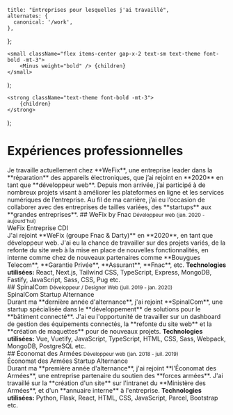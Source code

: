 
    title: "Entreprises pour lesquelles j'ai travaillé",
    alternates: {
      canonical: '/work',
    },
};

    <small className="flex items-center gap-x-2 text-sm text-theme font-bold -mt-3">
        <Minus weight="bold" /> {children}
    </small>
);

    <strong className="text-theme font-bold -mt-3">
        {children}
    </strong>
);

# Expériences professionnelles

<AnimatedNameLink />

<Motion className="mt-8" variants={variantsOne} asChild>
    Je travaille actuellement chez **WeFix**, une entreprise leader dans la **réparation** des
    appareils électroniques, que j’ai rejoint en **2020** en tant que **développeur web**.
    Depuis mon arrivée, j’ai participé à de nombreux projets visant à améliorer les plateformes
    en ligne et les services numériques de l’entreprise.
    Au fil de ma carrière, j’ai eu l’occasion de collaborer avec des
    entreprises de tailles variées, des **startups** aux **grandes entreprises**.
</Motion>

<Motion className="text-xl sm:text-2xl mt-14 mb-3" variants={variantsTwo} asChild>
    ## WeFix by Fnac
</Motion>
<Motion variants={variantsTwo} asChild>
    <Small>Développeur web (jan. 2020 - aujourd'hui)</Small>
</Motion>
<div className="mt-4 space-y-4 leading-snug">
    <Motion variants={variantsTwo} asChild>
        <div className="flex items-center gap-x-2">
            <Badge>WeFix</Badge>
            <Badge>Entreprise</Badge>
            <Badge>CDI</Badge>
        </div>
    </Motion>
    <Motion variants={variantsTwo} asChild>
        J'ai rejoint **WeFix (groupe Fnac & Darty)** en **2020**, en tant que développeur web.
        J'ai eu la chance de travailler sur des projets variés, de la refonte du site web
        à la mise en place de nouvelles fonctionnalités, en interne comme chez de nouveaux
        partenaires comme **Bouygues Telecom**, **Garantie Privée**, **Assurant**, **Fnac**, etc.
    </Motion>
    <Motion className="text-sm" variants={variantsTwo} asChild>
        <Strong>Technologies utilisées:</Strong> React, Next.js, Tailwind CSS,
        TypeScript, Express, MongoDB, Fastify, JavaScript, Sass, CSS, Pug etc.
    </Motion>
    <Motion variants={variantsTwo} asChild>
        <div className="flex flex-col gap-y-2">
            <div className="scrollbar-hide flex h-14 w-full flex-row space-x-2 overflow-x-auto">
                <div className="flex aspect-square items-center justify-center rounded-md border border-neutral-200 bg-neutral-50 px-3 py-4 dark:border-neutral-700 dark:bg-neutral-800">
                    <TypeScriptIcon className="size-7 shrink-0" />
                </div>
                <div className="flex aspect-square items-center justify-center rounded-md border border-neutral-200 bg-neutral-50 px-3 py-4 dark:border-neutral-700 dark:bg-neutral-800">
                    <JavaScriptIcon className="size-7 shrink-0" />
                </div>
                <div className="flex aspect-square items-center justify-center rounded-md border border-neutral-200 bg-neutral-50 px-3 py-4 dark:border-neutral-700 dark:bg-neutral-800">
                    <ReactIcon className="size-7 shrink-0" />
                </div>
                <div className="flex aspect-square items-center justify-center rounded-md border border-neutral-200 bg-neutral-50 px-3 py-4 dark:border-neutral-700 dark:bg-neutral-800">
                    <NextJSIcon className="size-7 shrink-0" />
                </div>
                <div className="flex aspect-square items-center justify-center rounded-md border border-neutral-200 bg-neutral-50 px-3 py-4 dark:border-neutral-700 dark:bg-neutral-800">
                    <MongoDBIcon className="size-7 shrink-0" />
                </div>
                <div className="flex aspect-square items-center justify-center rounded-md border border-neutral-200 bg-neutral-50 px-3 py-4 dark:border-neutral-700 dark:bg-neutral-800">
                    <CSSIcon className="size-7 shrink-0" />
                </div>
                <div className="flex aspect-square items-center justify-center rounded-md border border-neutral-200 bg-neutral-50 px-3 py-4 dark:border-neutral-700 dark:bg-neutral-800">
                    <SassIcon className="size-7 shrink-0" />
                </div>
                <div className="flex aspect-square items-center justify-center rounded-md border border-neutral-200 bg-neutral-50 px-3 py-4 dark:border-neutral-700 dark:bg-neutral-800">
                    <TailwindCSSIcon className="size-7 shrink-0" />
                </div>
                <div className="flex aspect-square items-center justify-center rounded-md border border-neutral-200 bg-neutral-50 px-3 py-4 dark:border-neutral-700 dark:bg-neutral-800">
                    <MarkdownIcon className="size-7 shrink-0" />
                </div>
                <div className="flex aspect-square items-center justify-center rounded-md border border-neutral-200 bg-neutral-50 px-3 py-4 dark:border-neutral-700 dark:bg-neutral-800">
                    <HTML5Icon className="size-7 shrink-0" />
                </div>
                <div className="flex aspect-square items-center justify-center rounded-md border border-neutral-200 bg-neutral-50 px-3 py-4 dark:border-neutral-700 dark:bg-neutral-800">
                    <FastifyIcon className="size-7 shrink-0" />
                </div>
                <div className="flex aspect-square items-center justify-center rounded-md border border-neutral-200 bg-neutral-50 px-3 py-4 dark:border-neutral-700 dark:bg-neutral-800">
                    <ExpressIcon className="size-7 shrink-0" />
                </div>
                <div className="flex aspect-square items-center justify-center rounded-md border border-neutral-200 bg-neutral-50 px-3 py-4 dark:border-neutral-700 dark:bg-neutral-800">
                    <PugIcon className="size-7 shrink-0" />
                </div>
            </div>
            <HowToScroll />
        </div>
    </Motion>
</div>

<Motion className="text-xl sm:text-2xl mt-14 mb-3" variants={variantsThree} asChild>
    ## SpinalCom
</Motion>
<Motion variants={variantsThree} asChild>
    <Small>Développeur / Designer Web (juil. 2019 - jan. 2020)</Small>
</Motion>
<div className="mt-4 space-y-4 leading-snug">
    <Motion variants={variantsTwo} asChild>
        <div className="flex items-center gap-x-2">
            <Badge>SpinalCom</Badge>
            <Badge>Startup</Badge>
            <Badge>Alternance</Badge>
        </div>
    </Motion>
    <Motion variants={variantsThree} asChild>
        Durant ma **dernière année d'alternance**, j'ai rejoint **SpinalCom**,
        une startup spécialisée dans le **développement** de solutions pour le **bâtiment connecté**.
        J'ai eu l'opportunité de travailler sur un dashboard de gestion des équipements connectés,
        la **refonte du site web** et la **création de maquettes** pour de nouveaux projets.
    </Motion>
    <Motion className="text-sm" variants={variantsThree} asChild>
        <Strong>Technologies utilisées:</Strong> Vue, Vuetify, JavaScript, TypeScript, HTML,
        CSS, Sass, Webpack, MongoDB, PostgreSQL etc.
    </Motion>
    <Motion variants={variantsThree} asChild>
        <div className="flex flex-col gap-y-2">
            <div className="scrollbar-hide flex h-14 w-full flex-row space-x-2 overflow-x-auto">
                <div className="flex aspect-square items-center justify-center rounded-md border border-neutral-200 bg-neutral-50 px-3 py-4 dark:border-neutral-700 dark:bg-neutral-800">
                    <JavaScriptIcon className="size-7 shrink-0" />
                </div>
                <div className="flex aspect-square items-center justify-center rounded-md border border-neutral-200 bg-neutral-50 px-3 py-4 dark:border-neutral-700 dark:bg-neutral-800">
                    <VueIcon className="size-7 shrink-0" />
                </div>
                <div className="flex aspect-square items-center justify-center rounded-md border border-neutral-200 bg-neutral-50 px-3 py-4 dark:border-neutral-700 dark:bg-neutral-800">
                    <VuetifyIcon className="size-7 shrink-0" />
                </div>
                <div className="flex aspect-square items-center justify-center rounded-md border border-neutral-200 bg-neutral-50 px-3 py-4 dark:border-neutral-700 dark:bg-neutral-800">
                    <CSSIcon className="size-7 shrink-0" />
                </div>
                <div className="flex aspect-square items-center justify-center rounded-md border border-neutral-200 bg-neutral-50 px-3 py-4 dark:border-neutral-700 dark:bg-neutral-800">
                    <SassIcon className="size-7 shrink-0" />
                </div>
                <div className="flex aspect-square items-center justify-center rounded-md border border-neutral-200 bg-neutral-50 px-3 py-4 dark:border-neutral-700 dark:bg-neutral-800">
                    <HTML5Icon className="size-7 shrink-0" />
                </div>
                <div className="flex aspect-square items-center justify-center rounded-md border border-neutral-200 bg-neutral-50 px-3 py-4 dark:border-neutral-700 dark:bg-neutral-800">
                    <TypeScriptIcon className="size-7 shrink-0" />
                </div>
                <div className="flex aspect-square items-center justify-center rounded-md border border-neutral-200 bg-neutral-50 px-3 py-4 dark:border-neutral-700 dark:bg-neutral-800">
                    <StorybookIcon className="size-7 shrink-0" />
                </div>
                <div className="flex aspect-square items-center justify-center rounded-md border border-neutral-200 bg-neutral-50 px-3 py-4 dark:border-neutral-700 dark:bg-neutral-800">
                    <MongoDBIcon className="size-7 shrink-0" />
                </div>
                <div className="flex aspect-square items-center justify-center rounded-md border border-neutral-200 bg-neutral-50 px-3 py-4 dark:border-neutral-700 dark:bg-neutral-800">
                    <PostgreIcon className="size-7 shrink-0" />
                </div>
            </div>
            <HowToScroll />
        </div>
    </Motion>
</div>

<Motion className="text-xl sm:text-2xl mt-14 mb-3" variants={variantsFour} asChild>
    ## Économat des Armées
</Motion>
<Motion variants={variantsFour} asChild>
    <Small>Développeur web (jan. 2018 - juil. 2019)</Small>
</Motion>
<div className="mt-4 space-y-4 leading-snug">
    <Motion variants={variantsTwo} asChild>
        <div className="flex items-center gap-x-2">
            <Badge>Économat des Armées</Badge>
            <Badge>Startup</Badge>
            <Badge>Alternance</Badge>
        </div>
    </Motion>
    <Motion variants={variantsFour} asChild>
        Durant ma **première année d'alternance**, j'ai rejoint **l'Économat des Armées**,
        une entreprise partenaire du soutien des **forces armées**.
        J'ai travaillé sur la **création d'un site** sur l'intranet du **Ministère des Armées**,
        et d'un **annuaire interne** à l'entreprise.
    </Motion>
    <Motion className="text-sm" variants={variantsFour} asChild>
        <Strong>Technologies utilisées:</Strong> Python, Flask, React, HTML, CSS, JavaScript, Parcel, Bootstrap etc.
    </Motion>
    <Motion variants={variantsFour} asChild>
        <div className="scrollbar-hide flex h-14 w-full flex-row space-x-2 overflow-x-auto">
            <div className="flex aspect-square items-center justify-center rounded-md border border-neutral-200 bg-neutral-50 px-3 py-4 dark:border-neutral-700 dark:bg-neutral-800">
                <FlaskIcon className="size-7 shrink-0" />
            </div>
            <div className="flex aspect-square items-center justify-center rounded-md border border-neutral-200 bg-neutral-50 px-3 py-4 dark:border-neutral-700 dark:bg-neutral-800">
                <JavaScriptIcon className="size-7 shrink-0" />
            </div>
            <div className="flex aspect-square items-center justify-center rounded-md border border-neutral-200 bg-neutral-50 px-3 py-4 dark:border-neutral-700 dark:bg-neutral-800">
                <ReactIcon className="size-7 shrink-0" />
            </div>
            <div className="flex aspect-square items-center justify-center rounded-md border border-neutral-200 bg-neutral-50 px-3 py-4 dark:border-neutral-700 dark:bg-neutral-800">
                <HTML5Icon className="size-7 shrink-0" />
            </div>
            <div className="flex aspect-square items-center justify-center rounded-md border border-neutral-200 bg-neutral-50 px-3 py-4 dark:border-neutral-700 dark:bg-neutral-800">
                <CSSIcon className="size-7 shrink-0" />
            </div>
        </div>
    </Motion>
</div>
